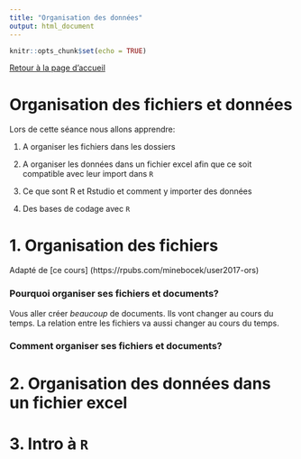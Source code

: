 ```yaml
---
title: "Organisation des données"
output: html_document
---
```


```r
knitr::opts_chunk$set(echo = TRUE)
```

[Retour à la page d'accueil](https://scortijo.github.io/2021_L3_R/)

# Organisation des fichiers et données


Lors de cette séance nous allons apprendre:

1. A organiser les fichiers dans les dossiers

2. A organiser les données dans un fichier excel afin que ce soit compatible avec leur import dans ``R``

3. Ce que sont R et Rstudio et comment y importer des données

4. Des bases de codage avec ``R`` 


# 1. Organisation des fichiers

Adapté de [ce cours] (https://rpubs.com/minebocek/user2017-ors)


### Pourquoi organiser ses fichiers et documents?

Vous aller créer *beaucoup* de documents. 
Ils vont changer au cours du temps.
La relation entre les fichiers va aussi changer au cours du temps.




### Comment organiser ses fichiers et documents?


# 2. Organisation des données dans un fichier excel


# 3. Intro à ``R``





